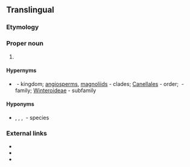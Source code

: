 ==Translingual==
{{rfi|mul}}

===Etymology===
{{rfe|lang=mul}}

===Proper noun===
{{taxoninfl|i=1|g=f}}

# {{taxon|genus|family|Winteraceae|[[woody]] [[evergreen]] [[flowering]] trees and [[shrub]]s}}

====Hypernyms====
* {{sense|genus}} {{l|mul|Plantae}}&nbsp;- kingdom; [[angiosperms]], [[magnoliids]]&nbsp;- clades; [[Canellales]]&nbsp;- order; ''{{taxlink|Winteraceae|family|noshow=1}}''&nbsp;- family; [[Winteroideae]]&nbsp;- subfamily

====Hyponyms====
* {{sense|genus}} {{taxlink|Pseudowintera axillaris|species}}, {{taxlink|Pseudowintera colorata|species}}, {{taxlink|Pseudowintera insperata|species}}, {{taxlink|Pseudowintera traversii|species}}&nbsp;- species

===External links===
* {{pedia}}
* {{specieslite}}
* {{commonslite|Category:Pseuodwintera}}